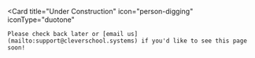 <Card
    title="Under Construction"
    icon="person-digging"
    iconType="duotone"
>
    Please check back later or [email us](mailto:support@cleverschool.systems) if you'd like to see this page soon!
</Card>

